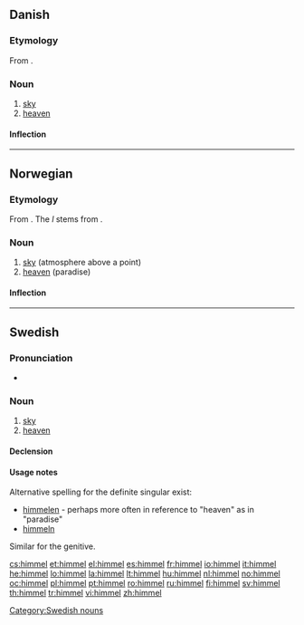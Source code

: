 ==Danish==

===Etymology===

From {{etyl|non|da}} {{term|himinn|lang=non}}.

===Noun===
{{da-noun|stem=himl|en|e|sg-def-2=himmelen}}

# [[sky]]
# [[heaven]]

====Inflection====
{{da-noun-infl|stem=himl|en|e|sg-def-2=himmelen|gen-sg-def-2=himmelens}}

----

==Norwegian==

===Etymology===
From {{etyl|non|no}} {{term|himinn|lang=non}}. The ''l'' stems from {{etyl|de|no}} {{term|Himmel|lang=de}}.

===Noun===
{{infl|no|noun|g=m}}

# [[sky]] (atmosphere above a point)
# [[heaven]] (paradise)

====Inflection====
{{no-noun-infl|g=m|nb-class=irreg|ds=himmelen|nb-ip=himler|nb-dp=himlene|nn-class=irreg|nn-ip=himlar|nn-dp=himlane}}

----

==Swedish==

===Pronunciation===
* {{audio|Sv-himmel.ogg|audio}}

===Noun===
{{sv-noun|g=c}}

# [[sky]]
# [[heaven]]

====Declension====
{{sv-noun-reg-ar|2=himl}}

====Usage notes====
Alternative spelling for the definite singular exist:
*[[himmelen]] - perhaps more often in reference to "heaven" as in "paradise"
*[[himmeln]] 
Similar for the genitive.


[[Category:Swedish nouns]]

[[cs:himmel]]
[[et:himmel]]
[[el:himmel]]
[[es:himmel]]
[[fr:himmel]]
[[io:himmel]]
[[it:himmel]]
[[he:himmel]]
[[lo:himmel]]
[[la:himmel]]
[[lt:himmel]]
[[hu:himmel]]
[[nl:himmel]]
[[no:himmel]]
[[oc:himmel]]
[[pl:himmel]]
[[pt:himmel]]
[[ro:himmel]]
[[ru:himmel]]
[[fi:himmel]]
[[sv:himmel]]
[[th:himmel]]
[[tr:himmel]]
[[vi:himmel]]
[[zh:himmel]]